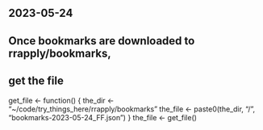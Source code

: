 ## 2023-05-24

## Once bookmarks are downloaded to rrapply/bookmarks, 
##  get the file
get_file <- function() {
    the_dir <- "~/code/try_things_here/rrapply/bookmarks"
    the_file <- paste0(the_dir, "/", "bookmarks-2023-05-24_FF.json")
}
the_file <- get_file()
